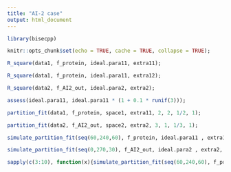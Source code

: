 ```yaml
---
title: "AI-2 case"
output: html_document
---
```


```r
library(bisecpp)

knitr::opts_chunk$set(echo = TRUE, cache = TRUE, collapse = TRUE);
```

```r
R_square(data1, f_protein, ideal.para11, extra11);

R_square(data1, f_protein, ideal.para11, extra12);

R_square(data2, f_AI2_out, ideal.para2, extra2);
```

```r
assess(ideal.para11, ideal.para11 * (1 + 0.1 * runif(3)));
```

```r
partition_fit(data1, f_protein, space1, extra11, 2, 2, 1/2, 1);

partition_fit(data2, f_AI2_out, space2, extra2, 3, 1, 1/3, 1);
```

```r
simulate_partition_fit(seq(60,240,60), f_protein, ideal.para11 , extra11, 10,3,1/3, 1, 3);

simulate_partition_fit(seq(0,270,30), f_AI2_out, ideal.para2 , extra2, 3,1,1/3, 1, 3);
```

```r
sapply(c(3:10), function(x){simulate_partition_fit(seq(60,240,60), f_protein, ideal.para11 , extra11, x,10,1/3, 1, 3)})
```

